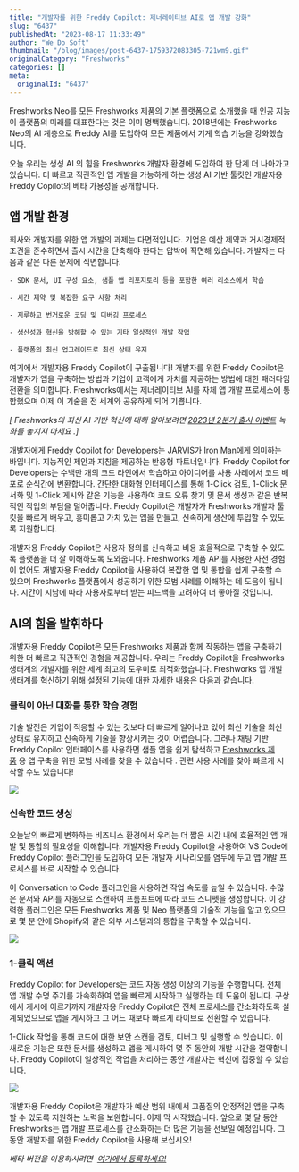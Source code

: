 ```yaml
---
title: "개발자를 위한 Freddy Copilot: 제너레이티브 AI로 앱 개발 강화"
slug: "6437"
publishedAt: "2023-08-17 11:33:49"
author: "We Do Soft"
thumbnail: "/blog/images/post-6437-1759372083305-721wm9.gif"
originalCategory: "Freshworks"
categories: []
meta:
  originalId: "6437"
---
```


Freshworks Neo를 모든 Freshworks 제품의 기본 플랫폼으로 소개했을 때 인공 지능이 플랫폼의 미래를 대표한다는 것은 이미 명백했습니다. 2018년에는 Freshworks Neo의 AI 계층으로 Freddy AI를 도입하여 모든 제품에서 기계 학습 기능을 강화했습니다.

오늘 우리는 생성 AI 의 힘을 Freshworks 개발자 환경에 도입하여 한 단계 더 나아가고 있습니다. 더 빠르고 직관적인 앱 개발을 가능하게 하는 생성 AI 기반 툴킷인 개발자용 Freddy Copilot의 베타 가용성을 공개합니다.

## **앱 개발 환경**

회사와 개발자를 위한 앱 개발의 과제는 다면적입니다. 기업은 예산 제약과 거시경제적 조건을 준수하면서 출시 시간을 단축해야 한다는 압박에 직면해 있습니다. 개발자는 다음과 같은 다른 문제에 직면합니다.

 	- SDK 문서, UI 구성 요소, 샘플 앱 리포지토리 등을 포함한 여러 리소스에서 학습

 	- 시간 제약 및 복잡한 요구 사항 처리

 	- 지루하고 번거로운 코딩 및 디버깅 프로세스

 	- 생산성과 혁신을 방해할 수 있는 기타 일상적인 개발 작업

 	- 플랫폼의 최신 업그레이드로 최신 상태 유지

여기에서 개발자용 Freddy Copilot이 구출됩니다! 개발자를 위한 Freddy Copilot은 개발자가 앱을 구축하는 방법과 기업이 고객에게 가치를 제공하는 방법에 대한 패러다임 전환을 의미합니다. Freshworks에서는 제너레이티브 AI를 자체 앱 개발 프로세스에 통합했으며 이제 이 기술을 전 세계와 공유하게 되어 기쁩니다.

*[ Freshworks의 최신 AI 기반 혁신에 대해 알아보려면 [2023년 2분기 출시 이벤트](https://www.freshworks.com/events/product-launch-virtual/) 녹화를 놓치지 마세요 .]*

개발자에게 Freddy Copilot for Developers는 JARVIS가 Iron Man에게 의미하는 바입니다. 지능적인 제안과 지침을 제공하는 반응형 파트너입니다. Freddy Copilot for Developers는 수백만 개의 코드 라인에서 학습하고 아이디어를 사용 사례에서 코드 배포로 순식간에 변환합니다. 간단한 대화형 인터페이스를 통해 1-Click 검토, 1-Click 문서화 및 1-Click 게시와 같은 기능을 사용하여 코드 오류 찾기 및 문서 생성과 같은 반복적인 작업의 부담을 덜어줍니다. Freddy Copilot은 개발자가 Freshworks 개발자 툴킷을 빠르게 배우고, 흥미롭고 가치 있는 앱을 만들고, 신속하게 생산에 투입할 수 있도록 지원합니다.

개발자용 Freddy Copilot은 사용자 정의를 신속하고 비용 효율적으로 구축할 수 있도록 플랫폼을 더 잘 이해하도록 도와줍니다. Freshworks 제품 API를 사용한 사전 경험이 없어도 개발자용 Freddy Copilot을 사용하여 복잡한 앱 및 통합을 쉽게 구축할 수 있으며 Freshworks 플랫폼에서 성공하기 위한 모범 사례를 이해하는 데 도움이 됩니다. 시간이 지남에 따라 사용자로부터 받는 피드백을 고려하여 더 좋아질 것입니다.

## **AI의 힘을 발휘하다**

개발자용 Freddy Copilot은 모든 Freshworks 제품과 함께 작동하는 앱을 구축하기 위한 더 빠르고 직관적인 경험을 제공합니다. 우리는 Freddy Copilot을 Freshworks 생태계의 개발자를 위한 세계 최고의 도우미로 최적화했습니다. Freshworks 앱 개발 생태계를 혁신하기 위해 설정된 기능에 대한 자세한 내용은 다음과 같습니다.

### **클릭이 아닌 대화를 통한 학습 경험**

기술 발전은 기업이 적응할 수 있는 것보다 더 빠르게 일어나고 있어 최신 기술을 최신 상태로 유지하고 신속하게 기술을 향상시키는 것이 어렵습니다. 그러나 채팅 기반 Freddy Copilot 인터페이스를 사용하면 샘플 앱을 쉽게 탐색하고 [Freshworks 제품](https://www.freshworks.com/products/) 용 앱 구축을 위한 모범 사례를 찾을 수 있습니다 . 관련 사용 사례를 찾아 빠르게 시작할 수도 있습니다!

![](/blog/images/post-6437-1759372083305-721wm9.gif)

### **신속한 코드 생성**

오늘날의 빠르게 변화하는 비즈니스 환경에서 우리는 더 짧은 시간 내에 효율적인 앱 개발 및 통합의 필요성을 이해합니다. 개발자용 Freddy Copilot을 사용하여 VS Code에 Freddy Copilot 플러그인을 도입하여 모든 개발자 시나리오를 염두에 두고 앱 개발 프로세스를 바로 시작할 수 있습니다.

이 Conversation to Code 플러그인을 사용하면 작업 속도를 높일 수 있습니다. 수많은 문서와 API를 자동으로 스캔하여 프롬프트에 따라 코드 스니펫을 생성합니다. 이 강력한 플러그인은 모든 Freshworks 제품 및 Neo 플랫폼의 기술적 기능을 알고 있으므로 몇 분 안에 Shopify와 같은 외부 시스템과의 통합을 구축할 수 있습니다.

![](/blog/images/post-6437-1759372083788-0zslif.gif)

### **1-클릭 액션**

Freddy Copilot for Developers는 코드 자동 생성 이상의 기능을 수행합니다. 전체 앱 개발 수명 주기를 가속화하여 앱을 빠르게 시작하고 실행하는 데 도움이 됩니다. 구상에서 게시에 이르기까지 개발자용 Freddy Copilot은 전체 프로세스를 간소화하도록 설계되었으므로 앱을 게시하고 그 어느 때보다 빠르게 라이브로 전환할 수 있습니다.

1-Click 작업을 통해 코드에 대한 보안 스캔을 검토, 디버그 및 실행할 수 있습니다. 이 새로운 기능은 또한 문서를 생성하고 앱을 게시하여 몇 주 동안의 개발 시간을 절약합니다. Freddy Copilot이 일상적인 작업을 처리하는 동안 개발자는 혁신에 집중할 수 있습니다.

![](/blog/images/post-6437-1759372084302-1vdy59.gif)

개발자용 Freddy Copilot은 개발자가 예산 범위 내에서 고품질의 안정적인 앱을 구축할 수 있도록 지원하는 노력을 보완합니다. 이제 막 시작했습니다. 앞으로 몇 달 동안 Freshworks는 앱 개발 프로세스를 간소화하는 더 많은 기능을 선보일 예정입니다. 그동안 개발자를 위한 Freddy Copilot을 사용해 보십시오!

*베타 버전을 이용하시려면  [여기에서 등록하세요!](https://developers.freshworks.com/play/#copilot-beta-signup)*
